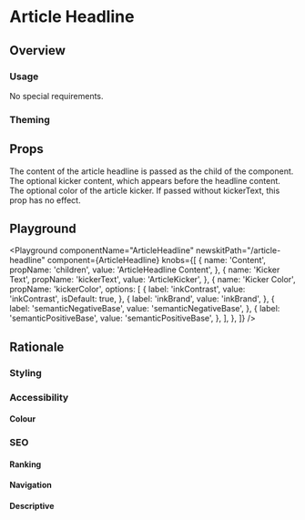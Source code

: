 


# Article Headline

## Overview

### Usage

No special requirements.

### Theming

## Props

<LegacyBlock marginTop="sizing040">
  <Prop name="children" type="string" required>
    The content of the article headline is passed as the child of the component.
  </Prop>
  <Prop name="kickerText" type="string">
    The optional kicker content, which appears before the headline content.
  </Prop>
  <Prop name="kickerColor" type="ColorKeys">
    The optional color of the article kicker. If passed without kickerText, this prop has no effect.
  </Prop>
</LegacyBlock>

## Playground

<Playground
  componentName="ArticleHeadline"
  newskitPath="/article-headline"
  component={ArticleHeadline}
  knobs={[
    {
      name: 'Content',
      propName: 'children',
      value: 'ArticleHeadline Content',
    },
    {
      name: 'Kicker Text',
      propName: 'kickerText',
      value: 'ArticleKicker',
    },
    {
      name: 'Kicker Color',
      propName: 'kickerColor',
      options: [
        {
          label: 'inkContrast',
          value: 'inkContrast',
          isDefault: true,
        },
        {
          label: 'inkBrand',
          value: 'inkBrand',
        },
        {
          label: 'semanticNegativeBase',
          value: 'semanticNegativeBase',
        },
        {
          label: 'semanticPositiveBase',
          value: 'semanticPositiveBase',
        },
      ],
    },
  ]}
/>

## Rationale

### Styling

### Accessibility

#### Colour

### SEO

#### Ranking

#### Navigation

#### Descriptive
